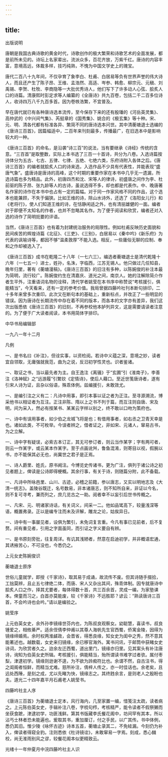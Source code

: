 ```yaml
---
---
---
```

title: 
---

出版说明



唐朝是我国古典诗歌的黄金时代，诗歌创作的极大繁荣和诗歌艺术的全面发展，都是前所未见的。诗坛上名家辈出，流派众多，百花齐放，万紫千红。唐诗的内容丰富，意境高远，体裁多样，技巧纯熟，不愧为中国文学史上的瑰宝。



唐代二百八十九年间，不仅孕育了象李白、杜甫、白居易等负有世界声誉的伟大诗人，而且还产生了陈子昂、王维、孟浩然、高适、岑参、韩愈、柳宗元、元稹、刘禹锡、李贺、杜牧、李商隐等一大批优秀诗人，他们写下了许多动人心弦、脍炙人口的诗篇。清康熙时彭定求等人编纂的《全唐诗》共九百卷，包括二千二百多位诗人，收诗四万八千九百多首。因为卷帙浩繁，不宜普及。



早在唐代就已有各种唐诗选本流传，至今保存下来的还有殷璠的《河岳英灵集》、高仲武的《中兴间气集》、芮挺章的《国秀集》、姚合的《极玄集》等十种。宋、元、明、清各代都有标准各异、繁简不同的唐诗选本问世。其中清蘅塘退士选编的《唐诗三百首》，因篇幅适中，二百年来刊刻最多，传播最广，在旧选本中是影响较大的一种。



《唐诗三百首》的命名，是沿袭“诗三百”的说法，当有要继承《诗经》传统的含意。“三百首”是取整数，实际上本书选了三百一十首诗，共分为八卷。入选诗篇按诗体分为五古、七古、五律、七律、五绝、七绝六类，乐府诗附入各体之后。《唐诗三百首》的编者就脍炙人口的诗来选，入选作品不少具有代表性，并能表现“盛唐气象”。盛唐诗是唐诗的高峰，这个时期的重要作家在本书中几乎无一遗漏，所选诗篇也多为精品。此外，初唐四杰和沈、宋等人的律诗，初盛唐之间作为李、杜前驱的陈子昂、张九龄等人的古诗，虽说选得不多，却也都是代表作。中、晚唐著名作家的诗作在本书中也占有一定的篇幅。对于同一作家风格不同的作品，这个选本也能兼顾，不失于偏狭。比如王维的诗，除山水诗外，还选了《洛阳女儿行》和《老将行》，使人们知道王维的诗，在恬静闲适之外，也有清丽雄健的一面。编者对于即便不太知名的作者，也并不忽略其名作。为了便于阅读和欣赏，编者还对入选的诗作了简明扼要的评语。



当然，《唐诗三百首》也有着为封建统治服务的局限性。例如杜甫反映历史面貌和民间疾苦的辉煌诗篇《北征》、《三吏》、《三别》，白居易以《秦中吟》《新乐府》为代表的讽喻诗等，都因不够“温柔敦厚”不能入选。相反，一些庸俗无聊的应制、奉和之作却被选入了。



《唐诗三百首》成书在乾隆二十八年（一七六三）。编选者蘅塘退士是清代乾隆十六年（一七五一）进士，姓孙，名洙，字临西，江苏无锡人。他只做过几任知县，晚年归里，著有《蘅塘漫稿》。《唐诗三百首》的旧注有多种，以陈婉俊的补注本最为简明，流行较广。陈婉俊约生在清嘉庆、道光之间，南京人。她的注解除简介作者生平外，注重语词名物的诠释，清代学者姚莹在本书序中称赞说“考核援引，俱能精当”，今天看来，还有一定的参考价值。我局曾据四藤吟社刊本断句排印，二十多年来曾多次重印。此次又在断句本的基础上，重新标点，并改正了一些明显的错误。因为唐诗在长期流传中存在着不同的版本，而各本的文字亦有差异，我们这次出版悉依《唐诗三百首》的旧刻，不再参校他本胪列异文，这是需要请读者注意的。为了便于广大读者阅读，本书用简体字排印。



中华书局编辑部



一九八一年十二月





凡例



一、是书名曰《补注》，但诠实事，以资检阅。若诗中义蕴之深，意境之妙，读者宜自领取，无庸强就我范，曲为之说，反汨初学性灵也。识者鉴诸。



一、取证之书，当以最先者为主。自王逸注《离骚》于“玄圃”引《淮南子》，李善注《洛神赋》之“远游履”引繁钦《定情诗》，使后人藉口。至近世笺唐诗者，遂有引宋人诗为证，且杂以俗语，殊乖体例。兹编援引，未敢效尤。



一、是编引注之义有二：凡诗中用事，即引本事以证之者为正注。至寻源溯流，博采他书以相证者为互注。正注非陈、隋以上之书不列于篇，而互注则自唐、宋及明，间为采入，然必有按某书、某某云字样以别之，终不敢以口吻为策府也。



一、诗中有误用事者，如少伯之龙城飞将是也；有借用事者，如右丞之卫青天幸是也。诸如此类，不可枚举。今误者辨之，借者证之，非如宋、元诸人，窜易古书，为之立解。



一、诗中字有疑误，必索古本订正，其无可参订者，则云当作某字；字有两可者，则云一作某字，或云某本作某字。至于点画讹舛，鲁鱼混淆，则寄目以视，假腕以书，亦不能保其必无也，尚冀世之君子是正焉。



一、诗人爵里、姓氏，原书阙注。今博览史传诸书，更为广注，俱列于诸公诗之初见者题上，俾读是公诗即得梗概。其余行事，有关于诗，则随篇分附，此不备载。



一、凡诗中所咏邑里、山川、古迹，必稽之前籍，参以唐志，又实以明地志及《大清一统志》。盖陵谷既迁，名号数易，非本诸唐志，则不知所自来，非证以今名，则不复可寻考，兼而列之，庶几览古之一助。阅者幸不以妄引后世书传概之。



一、凡宋、元、明诸家诗话，有关词义，间采一二。他如品骘高下，较量浅深等语，概置弗录。正以是编专注而未及评解，雕龙之论，姑俟异日。



一、诗中有一事屡见者，设俱为繁引，未免词复言重。今凡有事已见前者，后不复赘。间有重见者，引用之字面虽同，而引证之字义要自有辨。



一、是书原刻旁批，往复周详。有讥其浅陋者，然意在启迪初学，并非概语宏通，其诱掖苦心，不可没也，今悉仍之。



上元女史陈婉俊识





蘅塘退士原序



世俗儿童就学，即授《千家诗》，取其易于成诵，故流传不废。但其诗随手掇拾，工拙莫辨，且止五七律绝二体，而唐、宋人又杂出其间，殊乖体制。因专就唐诗中脍炙人口之作，择其尤要者，每体得数十首，共三百余首，灵成一编，为家塾课本。俾童而习之，白首亦莫能废，较《千家诗》不远胜耶？谚云：“熟读唐诗三百首，不会吟诗也会吟。”请以是编验之。





姚莹序



上元伯英女史，余外孙李镜缘世芬内也，为陈叔良观察女。幼聪慧，喜读书，叔良锺爱之，相攸綦严。适余侄倩李仲甫以其尊人海帆先生官西蜀，侨寓金陵，因得为镜缘缔婚焉。余时权两淮鹾政，会晋省，得悉良缘，知女史为闺中之秀，然不意其能著述也。越数载，女史来归镜缘，余已移官海外。寓书问讯，于邮筒中获睹女史诗词，为欣赏者久之。迨余左迁西蜀，道出里门，镜缘亦归里。见其案头有补注唐诗，询知为伯英女史所辑。考核援引，俱能精当，殆所谓读书难字过者欤。属付枣梨，津逮初学。镜缘则逊谢不遑，为不欲为詅痴符比也。余谓不然，自古注书，得之闺阁者恒鲜，而精当尤难。慈所补注，倩梓人传之，亦一时佳话也。余老矣，且远处西陲，是刻之成，尤以先睹为快，镜缘志之。其终韪余言，是则老人之殷盼也夫。道光二十四年嘉平月石甫老人姚莹书。





四藤吟社主人序



《唐诗三百首》为蘅塘退士定本，风行海内，几至家置一编，惜笺注太疏，读者病之。上元陈伯英女史，手辑补注八卷，字梳句栉，考核精严，能令读者不假祭獭而坐获食蹠，津逮初学，功匪浅鲜。第其书版藏李氏餐花阁中，坊间罕有其本，所以沾丐士林者恐未能遍也。爰取其书，重加厘订，付之手民，以广其传。书中体例，悉仍其旧。惟少陵《咏怀古迹》诗本五首，蘅塘止录其二，不免絓漏。今刻仍为补入，俾读者得窥全豹。注则悉依《杜诗镜诠》，未敢窜易一字焉。刻成，悉心雠校，尚无淮雨别风之谬，较餐花阁本似更精致云。



光绪十一年仲夏月中浣四藤吟社主人识


